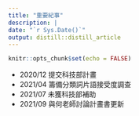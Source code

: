 ```yaml
---
title: "重要紀事"
description: |
date: "`r Sys.Date()`"
output: distill::distill_article
---
```


```r
knitr::opts_chunk$set(echo = FALSE)
```


- 2020/12 提交科技部計畫
- 2021/04 籌備分類詞片語接受度調查
- 2021/07 未獲科技部補助
- 2021/09 與何老師討論計畫書更新


